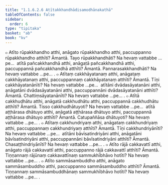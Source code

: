 ```yaml
---
title: "1.1.6.2.6 Atītakkhandhādisamodhānakathā"
tableOfContents: false
sidebar:
  order: 6
type: "tipitaka"
basket: "ab"
book: "kv"
---
```



<DynamicBreadcrumb />

<Division number="294" book="kv" bookNo="32" page="109">

<Paragraph number="694" book="kv">
๐ Atīto rūpakkhandho atthi, anāgato rūpakkhandho atthi, paccuppanno rūpakkhandho atthīti? Āmantā. Tayo rūpakkhandhāti? Na hevaṃ vattabbe …pe…  atītā pañcakkhandhā atthi, anāgatā pañcakkhandhā atthi, paccuppannā pañcakkhandhā atthīti? Āmantā. Pannarasakkhandhāti? Na hevaṃ vattabbe …pe… .
</Paragraph>

<Paragraph number="695" book="kv">
๐ Atītaṃ cakkhāyatanaṃ atthi, anāgataṃ cakkhāyatanaṃ atthi, paccuppannaṃ cakkhāyatanaṃ atthīti? Āmantā. Tīṇi cakkhāyatanānīti? Na hevaṃ vattabbe …pe…  atītāni dvādasāyatanāni atthi, anāgatāni dvādasāyatanāni atthi, paccuppannāni dvādasāyatanāni atthīti? Āmantā. Chattiṃsāyatanānīti? Na hevaṃ vattabbe …pe… .
</Paragraph>

<Paragraph number="696" book="kv">
๐ Atītā cakkhudhātu atthi, anāgatā cakkhudhātu atthi, paccuppannā cakkhudhātu atthīti? Āmantā. Tisso cakkhudhātuyoti? Na hevaṃ vattabbe …pe…  atītā aṭṭhārasa dhātuyo atthi, anāgatā aṭṭhārasa dhātuyo atthi, paccuppannā aṭṭhārasa dhātuyo atthīti? Āmantā. Catupaññāsa dhātuyoti? Na hevaṃ vattabbe …pe… .
</Paragraph>

<Paragraph number="697" book="kv">
๐ Atītaṃ cakkhundriyaṃ atthi, anāgataṃ cakkhundriyaṃ atthi, paccuppannaṃ cakkhundriyaṃ atthīti? Āmantā. Tīṇi cakkhundriyānīti? Na hevaṃ vattabbe …pe…  atītāni bāvīsatindriyāni atthi, anāgatāni bāvīsatindriyāni atthi, paccuppannāni bāvīsatindriyāni atthīti? Āmantā. Chasaṭṭhindriyānīti? Na hevaṃ vattabbe …pe… .
</Paragraph>

<Paragraph number="698" book="kv">
๐ Atīto rājā cakkavattī atthi, anāgato rājā cakkavattī atthi, paccuppanno rājā cakkavattī atthīti? Āmantā. Tiṇṇannaṃ rājūnaṃ cakkavattīnaṃ sammukhībhāvo hotīti? Na hevaṃ vattabbe …pe… .
</Paragraph>

<Paragraph number="699" book="kv">
๐ Atīto sammāsambuddho atthi, anāgato sammāsambuddho atthi, paccuppanno sammāsambuddho atthīti? Āmantā. Tiṇṇannaṃ sammāsambuddhānaṃ sammukhībhāvo hotīti? Na hevaṃ vattabbe …pe… .
</Paragraph>
</Division>